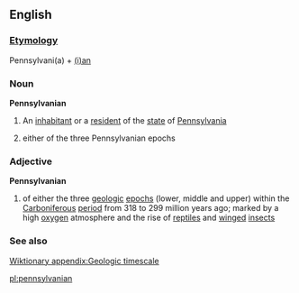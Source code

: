 ==English==
===[[Etymology]]===
Pennsylvani(a) + [[-ian|(i)an]]
===Noun===
'''Pennsylvanian'''
#An [[inhabitant]] or a [[resident]] of the [[state]] of [[Pennsylvania]]
#{{geology}} either of the three Pennsylvanian epochs
===Adjective===
'''Pennsylvanian'''
#{{geology}} of either the three [[geologic]] [[epoch]]s (lower, middle and upper) within the [[Carboniferous]] [[period]] from 318 to 299 million years ago; marked by a high [[oxygen]] atmosphere and the rise of [[reptile]]s and [[winged]] [[insects]]
===See also===
[[Wiktionary appendix:Geologic timescale]]

[[pl:pennsylvanian]]